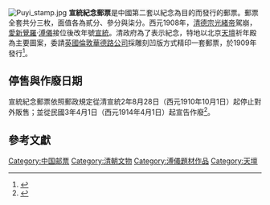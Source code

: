 [[File:Puyi_stamp.jpg|thumb]]
'''宣統紀念郵票'''是中國第二套以紀念為目的而發行的郵票。郵票全套共分三枚，面值各為貳分、參分與柒分。西元1908年，[[清德宗|清德宗]][[光緒帝|光緒帝]]駕崩，[[愛新覺羅|愛新覺羅]]·[[溥儀|溥儀]]接位後改年號[[宣統|宣統]]。清政府為了表示紀念，特地以北京[[天壇|天壇]]祈年殿為主要圖案，委請[[倫敦華德路父子公司|英國倫敦華德路公司]]採雕刻凹版方式精印一套郵票，於1909年發行<ref>{{cite news |language=zh-cn |title=罕見的宣統登基紀念郵票 |url=http://www.zgqw.com/5/5-1215 |publisher=錦州新聞網 |location=錦州市 |date=2013-08-09 |accessdate=2014-09-04 |archive-url=https://web.archive.org/web/20160813031120/http://www.zgqw.com/5/5-1215 |archive-date=2016-08-13 |dead-url=yes }}</ref>。

==停售與作廢日期==
宣統紀念郵票依照郵政規定從清宣統2年8月28日（西元1910年10月1日）起停止對外販售；並從民國3年4月1日（西元1914年4月1日）起宣告作廢<ref>{{cite book |language=zh-tw |title=《中國郵票目錄(中華民國102年版)》 |author=交通部郵政總局 |year=2014-01-28 |location=台北}}</ref>。

==參考文獻==
{{reflist}}

[[Category:中国邮票|Category:中国邮票]]
[[Category:清朝文物|Category:清朝文物]]
[[Category:溥儀題材作品|Category:溥儀題材作品]]
[[Category:天壇|Category:天壇]]